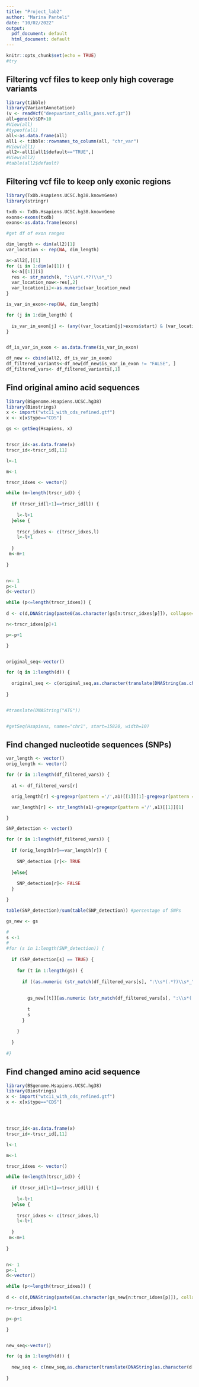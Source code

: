 ---
title: "Project_lab2"
author: "Marina Panteli"
date: "10/02/2022"
output:
  pdf_document: default
  html_document: default
---

```{r setup, include=FALSE}
knitr::opts_chunk$set(echo = TRUE)
#try
```


## Filtering vcf files to keep only high coverage variants

```{r pressure, echo=FALSE}
library(tibble)
library(VariantAnnotation)
(v <- readVcf("deepvariant_calls_pass.vcf.gz"))
all=geno(v)$DP>10
#View(all)
#typeof(all)
all<-as.data.frame(all)
all1 <- tibble::rownames_to_column(all, "chr_var")
#View(all1)
all2<-all1[all1$default=="TRUE",]
#View(all2)
#table(all2$default)
```
## Filtering vcf file to keep only exonic regions
```{r pressure, echo=FALSE}

library(TxDb.Hsapiens.UCSC.hg38.knownGene)
library(stringr)

txdb <- TxDb.Hsapiens.UCSC.hg38.knownGene
exons<-exons(txdb)
exons<-as.data.frame(exons)

#get df of exon ranges

dim_length <- dim(all2)[1]
var_location <- rep(NA, dim_length)

a<-all2[,][1]
for (i in 1:dim(a)[1]) {
  k<-a[[1]][i]
  res <- str_match(k, ":\\s*(.*?)\\s*_")
  var_location_now<-res[,2]
  var_location[i]<-as.numeric(var_location_now)
}

is_var_in_exon<-rep(NA, dim_length)

for (j in 1:dim_length) {
  
  is_var_in_exon[j] <- (any((var_location[j]>exons$start) & (var_location[j]<exons$end)))
}


df_is_var_in_exon <- as.data.frame(is_var_in_exon)

df_new <- cbind(all2, df_is_var_in_exon)
df_filtered_variants<-df_new[df_new$is_var_in_exon != "FALSE", ]
df_filtered_vars<- df_filtered_variants[,1]

```

## Find original amino acid sequences

```{r pressure, echo=FALSE}
library(BSgenome.Hsapiens.UCSC.hg38)
library(Biostrings)
x <- import("wtc11_with_cds_refined.gtf")
x <- x[x$type=="CDS"]

gs <- getSeq(Hsapiens, x)


trscr_id<-as.data.frame(x)
trscr_id<-trscr_id[,11]

l<-1

m<-1

trscr_idxes <- vector()

while (m<length(trscr_id)) {
  
  if (trscr_id[l+1]==trscr_id[l]) {
    
    l<-l+1
  }else {
    
    trscr_idxes <- c(trscr_idxes,l)
    l<-l+1
    
  }
 m<-m+1   
  
}


n<- 1
p<-1
d<-vector()

while (p<=length(trscr_idxes)) {
  
d <- c(d,DNAString(paste0(as.character(gs[n:trscr_idxes[p]]), collapse="")) )

n<-trscr_idxes[p]+1

p<-p+1

}


original_seq<-vector()

for (q in 1:length(d)) {
  
  original_seq <- c(original_seq,as.character(translate(DNAString(as.character(d[[q]])))))
  
}


#translate(DNAString("ATG"))


#getSeq(Hsapiens, names="chr1", start=15820, width=10)


```

## Find changed nucleotide sequences (SNPs)
```{r pressure, echo=FALSE}

var_length <- vector()
orig_length <- vector()

for (r in 1:length(df_filtered_vars)) {
 
  a1 <- df_filtered_vars[r]

  orig_length[r] <-gregexpr(pattern ='/',a1)[[1]][1]-gregexpr(pattern ='_',a1)[[1]][1]-1

  var_length[r] <- str_length(a1)-gregexpr(pattern ='/',a1)[[1]][1] 

}

SNP_detection <- vector()

for (r in 1:length(df_filtered_vars)) {
 
  if (orig_length[r]==var_length[r]) {
    
    SNP_detection [r]<- TRUE
    
  }else{
    
    SNP_detection[r]<- FALSE
  }

}

table(SNP_detection)/sum(table(SNP_detection)) #percentage of SNPs

gs_new <- gs

#
s <-1
#
#for (s in 1:length(SNP_detection)) {
  
  if (SNP_detection[s] == TRUE) {
    
    for (t in 1:length(gs)) {
      
      if ((as.numeric (str_match(df_filtered_vars[s], ":\\s*(.*?)\\s*_")[2])<=gs[t]@ranges@start+gs[t]@ranges@width-1) && (as.numeric (str_match(df_filtered_vars[s], ":\\s*(.*?)\\s*_")[2])>=gs[t]@ranges@start)) {  
        
        
        gs_new[[t]][as.numeric (str_match(df_filtered_vars[s], ":\\s*(.*?)\\s*_")[2])-gs_new[t]@ranges@start+1] <- substr(sub("^[^/]*", "", df_filtered_vars[s]),2,2)       ####
        
        t
        s
      }
      
    }
    
  }
  
#}


```
## Find changed amino acid sequence


```{r pressure, echo=FALSE}
library(BSgenome.Hsapiens.UCSC.hg38)
library(Biostrings)
x <- import("wtc11_with_cds_refined.gtf")
x <- x[x$type=="CDS"]




trscr_id<-as.data.frame(x)
trscr_id<-trscr_id[,11]

l<-1

m<-1

trscr_idxes <- vector()

while (m<length(trscr_id)) {
  
  if (trscr_id[l+1]==trscr_id[l]) {
    
    l<-l+1
  }else {
    
    trscr_idxes <- c(trscr_idxes,l)
    l<-l+1
    
  }
 m<-m+1   
  
}


n<- 1
p<-1
d<-vector()

while (p<=length(trscr_idxes)) {
  
d <- c(d,DNAString(paste0(as.character(gs_new[n:trscr_idxes[p]]), collapse="")) )

n<-trscr_idxes[p]+1

p<-p+1

}


new_seq<-vector()

for (q in 1:length(d)) {
  
  new_seq <- c(new_seq,as.character(translate(DNAString(as.character(d[[q]])))))
  
}
```

